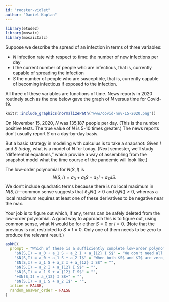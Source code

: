 ```yaml
---
id: "rooster-violet"
author: "Daniel Kaplan"
---
```


```r
library(etude2)
library(mosaic)
library(mosaicCalc)
```

Suppose we describe the spread of an infection in terms of three variables:

- $N$ infection rate with respect to time: the number of new infections per day
- $I$ the current number of people who are infectious, that is, currently capable of spreading the infection
- $S$ the number of people who are susceptible, that is, currently capable of becoming infectious if exposed to the infection.

All three of these variables are functions of time. News reports in 2020 routinely such as the one below gave the graph of $N$ versus time for Covid-19. 

```r
knitr::include_graphics(normalizePath("www/covid-nov-15-2020.png"))
```


On November 15, 2020, $N$ was 135,187 people per day. (This is the number positive tests. The true value of $N$ is 5-10 times greater.) The news reports don't usually report $S$ on a day-by-day basis. 

But a basic strategy in modeling with calculus is to take a snapshot: Given $I$ and $S$ *today*, what is a model of $N$ for today. (Next semester, we'll study "differential equations," which provide a way of assembling from the snapshot model what the time course of the pandemic will look like.)

<!-- On Nov. 15, $S$ is roughly 250,000,000, compared to 330,000,000 at the start of the pandemic. Given that true $N$ is about 1,000,000 per day, $S$ changes by about 1% per day, so at the end of the year, we can anticipate $S$ will be about 200,000,000 people. According to expert opinion, new infectives are infectious for about 4-6 days (on average), so we can anticipate that $I \approx 5 N$. -->

The low-order polynomial for $N(S, I)$ is $$N(S,I) = a_0 + a_1 S + a_2 I + a_{12} I S.$$ We don't include quadratic terms because there is no local maximum in $N(S, I)$---common sense suggests that $\partial_S N() \geq 0$ and $\partial_I N() \geq 0$, whereas a local maximum requires at least one of these derivatives to be negative near the max.

Your job is to figure out which, if any, terms can be safely deleted from the low-order polynomial. A good way to approach this is to figure out, using common sense, what $N$ would be for either $S=0$ or $I=0$. (Note that the previous is not restricted to $S = I = 0$. Only one of them needs to be zero to produce the relevant result.)

```r
askMC(
  prompt = "Which of these is a sufficiently complete low-order polynomial given the behavior of $N$ at $S=0$ or $I=0$?",
    "$N(S,I) = a_0 + a_1 S + a_2 I + a_{12} I S$" = "We don't need all four terms. Think about it!",
    "$N(S,I) = a_0 + a_1 S + a_2 I$" = "When both $S$ and $I$ are zero, $N$ would be non-zero.",
    "$N(S,I) = a_1 S + a_2 I + a_{12} I S$" = "",
    "$N(S,I) = a_2 I + a_{12} I S$" = "",
    "$N(S,I) = a_1 S + a_{12} I S$" = "",
    "+$N(S,I) = a_{12} I S$+" = "",
    "$N(S,I) = a_1 S + a_2 I$" = "", 
  inline = FALSE,
  random_answer_order = FALSE
)
```
